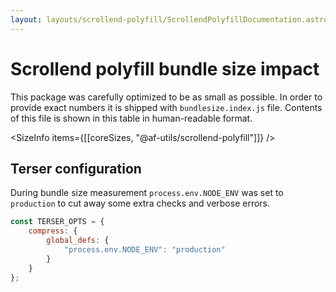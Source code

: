 ```yaml
---
layout: layouts/scrollend-polyfill/ScrollendPolyfillDocumentation.astro
---
```



# Scrollend polyfill bundle size impact

This package was carefully optimized to be as small as possible.
In order to provide exact numbers it is shipped with `bundlesize.index.js` file.
Contents of this file is shown in this table in human-readable format.

<SizeInfo items={[[coreSizes, "@af-utils/scrollend-polyfill"]]} />

## Terser configuration

During bundle size measurement `process.env.NODE_ENV` was set to `production`
to cut away some extra checks and verbose errors.

```javascript
const TERSER_OPTS = {
    compress: {
        global_defs: {
            "process.env.NODE_ENV": "production"
        }
    }
};
```
